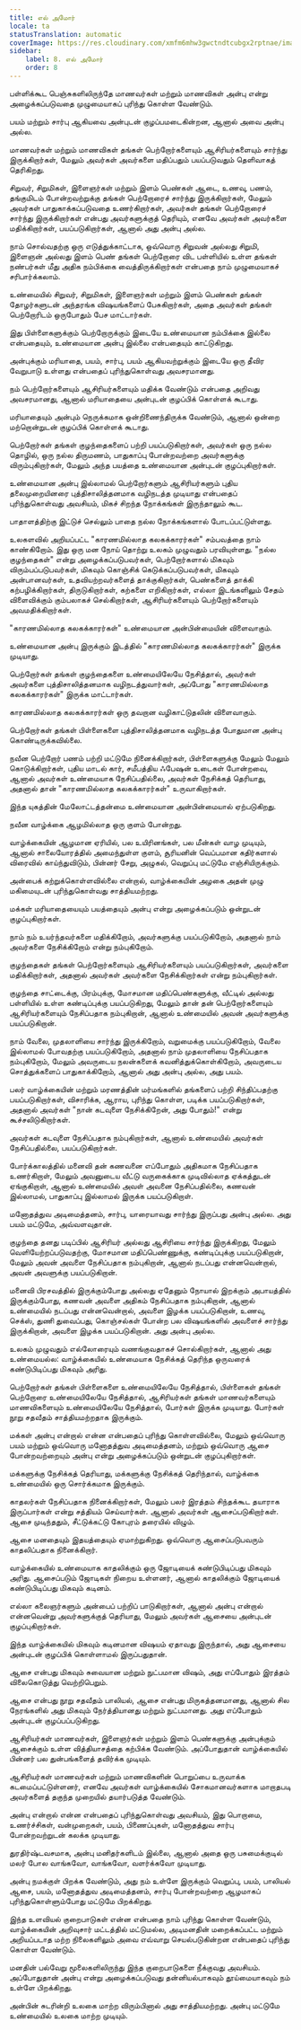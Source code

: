 ```yaml
---
title: எல் அமோர்
locale: ta
statusTranslation: automatic
coverImage: https://res.cloudinary.com/xmfm6mhw3gwctndtcubgx2rptnae/image/upload/v1740337243/small_cover_educacion_fundamental_a051170f1c.webp
sidebar:
    label: 8. எல் அமோர்
    order: 8
---
```

பள்ளிக்கூட பெஞ்சுகளிலிருந்தே மாணவர்கள் மற்றும் மாணவிகள் அன்பு என்று அழைக்கப்படுவதை முழுமையாகப் புரிந்து கொள்ள வேண்டும்.

பயம் மற்றும் சார்பு ஆகியவை அன்புடன் குழப்பமடைகின்றன, ஆனால் அவை அன்பு அல்ல.

மாணவர்கள் மற்றும் மாணவிகள் தங்கள் பெற்றோர்களையும் ஆசிரியர்களையும் சார்ந்து இருக்கிறார்கள், மேலும் அவர்கள் அவர்களை மதிப்பதும் பயப்படுவதும் தெளிவாகத் தெரிகிறது.

சிறுவர், சிறுமிகள், இளைஞர்கள் மற்றும் இளம் பெண்கள் ஆடை, உணவு, பணம், தங்குமிடம் போன்றவற்றுக்கு தங்கள் பெற்றோரைச் சார்ந்து இருக்கிறார்கள், மேலும் அவர்கள் பாதுகாக்கப்படுவதை உணர்கிறார்கள், அவர்கள் தங்கள் பெற்றோரைச் சார்ந்து இருக்கிறார்கள் என்பது அவர்களுக்குத் தெரியும், எனவே அவர்கள் அவர்களை மதிக்கிறார்கள், பயப்படுகிறார்கள், ஆனால் அது அன்பு அல்ல.

நாம் சொல்வதற்கு ஒரு எடுத்துக்காட்டாக, ஒவ்வொரு சிறுவன் அல்லது சிறுமி, இளைஞன் அல்லது இளம் பெண் தங்கள் பெற்றோரை விட பள்ளியில் உள்ள தங்கள் நண்பர்கள் மீது அதிக நம்பிக்கை வைத்திருக்கிறார்கள் என்பதை நாம் முழுமையாகச் சரிபார்க்கலாம்.

உண்மையில் சிறுவர், சிறுமிகள், இளைஞர்கள் மற்றும் இளம் பெண்கள் தங்கள் தோழர்களுடன் அந்தரங்க விஷயங்களைப் பேசுகிறார்கள், அதை அவர்கள் தங்கள் பெற்றோரிடம் ஒருபோதும் பேச மாட்டார்கள்.

இது பிள்ளைகளுக்கும் பெற்றோருக்கும் இடையே உண்மையான நம்பிக்கை இல்லை என்பதையும், உண்மையான அன்பு இல்லை என்பதையும் காட்டுகிறது.

அன்புக்கும் மரியாதை, பயம், சார்பு, பயம் ஆகியவற்றுக்கும் இடையே ஒரு தீவிர வேறுபாடு உள்ளது என்பதைப் புரிந்துகொள்வது அவசரமானது.

நம் பெற்றோர்களையும் ஆசிரியர்களையும் மதிக்க வேண்டும் என்பதை அறிவது அவசரமானது, ஆனால் மரியாதையை அன்புடன் குழப்பிக் கொள்ளக் கூடாது.

மரியாதையும் அன்பும் நெருக்கமாக ஒன்றிணைந்திருக்க வேண்டும், ஆனால் ஒன்றை மற்றொன்றுடன் குழப்பிக் கொள்ளக் கூடாது.

பெற்றோர்கள் தங்கள் குழந்தைகளைப் பற்றி பயப்படுகிறார்கள், அவர்கள் ஒரு நல்ல தொழில், ஒரு நல்ல திருமணம், பாதுகாப்பு போன்றவற்றை அவர்களுக்கு விரும்புகிறார்கள், மேலும் அந்த பயத்தை உண்மையான அன்புடன் குழப்புகிறார்கள்.

உண்மையான அன்பு இல்லாமல் பெற்றோர்களும் ஆசிரியர்களும் புதிய தலைமுறையினரை புத்திசாலித்தனமாக வழிநடத்த முடியாது என்பதைப் புரிந்துகொள்வது அவசியம், மிகச் சிறந்த நோக்கங்கள் இருந்தாலும் கூட.

பாதாளத்திற்கு இட்டுச் செல்லும் பாதை நல்ல நோக்கங்களால் போடப்பட்டுள்ளது.

உலகளவில் அறியப்பட்ட "காரணமில்லாத கலகக்காரர்கள்" சம்பவத்தை நாம் காண்கிறோம். இது ஒரு மன நோய் தொற்று உலகம் முழுவதும் பரவியுள்ளது. "நல்ல குழந்தைகள்" என்று அழைக்கப்படுபவர்கள், பெற்றோர்களால் மிகவும் விரும்பப்படுபவர்கள், மிகவும் கொஞ்சிக் கெடுக்கப்படுபவர்கள், மிகவும் அன்பானவர்கள், உதவியற்றவர்களைத் தாக்குகிறார்கள், பெண்களைத் தாக்கி கற்பழிக்கிறார்கள், திருடுகிறார்கள், கற்களை எறிகிறார்கள், எல்லா இடங்களிலும் சேதம் விளைவிக்கும் கும்பலாகச் செல்கிறார்கள், ஆசிரியர்களையும் பெற்றோர்களையும் அவமதிக்கிறார்கள்.

"காரணமில்லாத கலகக்காரர்கள்" உண்மையான அன்பின்மையின் விளைவாகும்.

உண்மையான அன்பு இருக்கும் இடத்தில் "காரணமில்லாத கலகக்காரர்கள்" இருக்க முடியாது.

பெற்றோர்கள் தங்கள் குழந்தைகளை உண்மையிலேயே நேசித்தால், அவர்கள் அவர்களை புத்திசாலித்தனமாக வழிநடத்துவார்கள், அப்போது "காரணமில்லாத கலகக்காரர்கள்" இருக்க மாட்டார்கள்.

காரணமில்லாத கலகக்காரர்கள் ஒரு தவறான வழிகாட்டுதலின் விளைவாகும்.

பெற்றோர்கள் தங்கள் பிள்ளைகளை புத்திசாலித்தனமாக வழிநடத்த போதுமான அன்பு கொண்டிருக்கவில்லை.

நவீன பெற்றோர் பணம் பற்றி மட்டுமே நினைக்கிறார்கள், பிள்ளைகளுக்கு மேலும் மேலும் கொடுக்கிறார்கள், புதிய மாடல் கார், சமீபத்திய ஃபேஷன் உடைகள் போன்றவை, ஆனால் அவர்கள் உண்மையாக நேசிப்பதில்லை, அவர்கள் நேசிக்கத் தெரியாது, அதனால் தான் "காரணமில்லாத கலகக்காரர்கள்" உருவாகிறார்கள்.

இந்த யுகத்தின் மேலோட்டத்தன்மை உண்மையான அன்பின்மையால் ஏற்படுகிறது.

நவீன வாழ்க்கை ஆழமில்லாத ஒரு குளம் போன்றது.

வாழ்க்கையின் ஆழமான ஏரியில், பல உயிரினங்கள், பல மீன்கள் வாழ முடியும், ஆனால் சாலையோரத்தில் அமைந்துள்ள குளம், சூரியனின் வெப்பமான கதிர்களால் விரைவில் காய்ந்துவிடும், பின்னர் சேறு, அழுகல், வெறுப்பு மட்டுமே எஞ்சியிருக்கும்.

அன்பைக் கற்றுக்கொள்ளவில்லை என்றால், வாழ்க்கையின் அழகை அதன் முழு மகிமையுடன் புரிந்துகொள்வது சாத்தியமற்றது.

மக்கள் மரியாதையையும் பயத்தையும் அன்பு என்று அழைக்கப்படும் ஒன்றுடன் குழப்புகிறார்கள்.

நாம் நம் உயர்ந்தவர்களை மதிக்கிறோம், அவர்களுக்கு பயப்படுகிறோம், அதனால் நாம் அவர்களை நேசிக்கிறோம் என்று நம்புகிறோம்.

குழந்தைகள் தங்கள் பெற்றோர்களையும் ஆசிரியர்களையும் பயப்படுகிறார்கள், அவர்களை மதிக்கிறார்கள், அதனால் அவர்கள் அவர்களை நேசிக்கிறார்கள் என்று நம்புகிறார்கள்.

குழந்தை சாட்டைக்கு, பிரம்புக்கு, மோசமான மதிப்பெண்களுக்கு, வீட்டில் அல்லது பள்ளியில் உள்ள கண்டிப்புக்கு பயப்படுகிறது, மேலும் தான் தன் பெற்றோர்களையும் ஆசிரியர்களையும் நேசிப்பதாக நம்புகிறான், ஆனால் உண்மையில் அவன் அவர்களுக்கு பயப்படுகிறான்.

நாம் வேலை, முதலாளியை சார்ந்து இருக்கிறோம், வறுமைக்கு பயப்படுகிறோம், வேலை இல்லாமல் போவதற்கு பயப்படுகிறோம், அதனால் நாம் முதலாளியை நேசிப்பதாக நம்புகிறோம், மேலும் அவருடைய நலன்களைக் கவனித்துக்கொள்கிறோம், அவருடைய சொத்துக்களைப் பாதுகாக்கிறோம், ஆனால் அது அன்பு அல்ல, அது பயம்.

பலர் வாழ்க்கையின் மற்றும் மரணத்தின் மர்மங்களில் தங்களைப் பற்றி சிந்திப்பதற்கு பயப்படுகிறார்கள், விசாரிக்க, ஆராய, புரிந்து கொள்ள, படிக்க பயப்படுகிறார்கள், அதனால் அவர்கள் "நான் கடவுளை நேசிக்கிறேன், அது போதும்!" என்று கூச்சலிடுகிறார்கள்.

அவர்கள் கடவுளை நேசிப்பதாக நம்புகிறார்கள், ஆனால் உண்மையில் அவர்கள் நேசிப்பதில்லை, பயப்படுகிறார்கள்.

போர்க்காலத்தில் மனைவி தன் கணவனை எப்போதும் அதிகமாக நேசிப்பதாக உணர்கிறாள், மேலும் அவனுடைய வீட்டு வருகைக்காக முடிவில்லாத ஏக்கத்துடன் ஏங்குகிறாள், ஆனால் உண்மையில் அவள் அவனை நேசிப்பதில்லை, கணவன் இல்லாமல், பாதுகாப்பு இல்லாமல் இருக்க பயப்படுகிறாள்.

மனோதத்துவ அடிமைத்தனம், சார்பு, யாரையாவது சார்ந்து இருப்பது அன்பு அல்ல. அது பயம் மட்டுமே, அவ்வளவுதான்.

குழந்தை தனது படிப்பில் ஆசிரியர் அல்லது ஆசிரியை சார்ந்து இருக்கிறது, மேலும் வெளியேற்றப்படுவதற்கு, மோசமான மதிப்பெண்ணுக்கு, கண்டிப்புக்கு பயப்படுகிறான், மேலும் அவன் அவளை நேசிப்பதாக நம்புகிறான், ஆனால் நடப்பது என்னவென்றால், அவன் அவளுக்கு பயப்படுகிறான்.

மனைவி பிரசவத்தில் இருக்கும்போது அல்லது ஏதேனும் நோயால் இறக்கும் அபாயத்தில் இருக்கும்போது, கணவன் அவளை அதிகம் நேசிப்பதாக நம்புகிறான், ஆனால் உண்மையில் நடப்பது என்னவென்றால், அவளை இழக்க பயப்படுகிறான், உணவு, செக்ஸ், துணி துவைப்பது, கொஞ்சல்கள் போன்ற பல விஷயங்களில் அவளைச் சார்ந்து இருக்கிறான், அவளை இழக்க பயப்படுகிறான். அது அன்பு அல்ல.

உலகம் முழுவதும் எல்லோரையும் வணங்குவதாகச் சொல்கிறார்கள், ஆனால் அது உண்மையல்ல: வாழ்க்கையில் உண்மையாக நேசிக்கத் தெரிந்த ஒருவரைக் கண்டுபிடிப்பது மிகவும் அரிது.

பெற்றோர்கள் தங்கள் பிள்ளைகளை உண்மையிலேயே நேசித்தால், பிள்ளைகள் தங்கள் பெற்றோரை உண்மையிலேயே நேசித்தால், ஆசிரியர்கள் தங்கள் மாணவர்களையும் மாணவிகளையும் உண்மையிலேயே நேசித்தால், போர்கள் இருக்க முடியாது. போர்கள் நூறு சதவீதம் சாத்தியமற்றதாக இருக்கும்.

மக்கள் அன்பு என்றால் என்ன என்பதைப் புரிந்து கொள்ளவில்லை, மேலும் ஒவ்வொரு பயம் மற்றும் ஒவ்வொரு மனோதத்துவ அடிமைத்தனம், மற்றும் ஒவ்வொரு ஆசை போன்றவற்றையும் அன்பு என்று அழைக்கப்படும் ஒன்றுடன் குழப்புகிறார்கள்.

மக்களுக்கு நேசிக்கத் தெரியாது, மக்களுக்கு நேசிக்கத் தெரிந்தால், வாழ்க்கை உண்மையில் ஒரு சொர்க்கமாக இருக்கும்.

காதலர்கள் நேசிப்பதாக நினைக்கிறார்கள், மேலும் பலர் இரத்தம் சிந்தக்கூட தயாராக இருப்பார்கள் என்று சத்தியம் செய்வார்கள். ஆனால் அவர்கள் ஆசைப்படுகிறார்கள். ஆசை முடிந்ததும், சீட்டுக்கட்டு கோபுரம் தரையில் விழும்.

ஆசை மனதையும் இதயத்தையும் ஏமாற்றுகிறது. ஒவ்வொரு ஆசைப்படுபவரும் காதலிப்பதாக நினைக்கிறார்.

வாழ்க்கையில் உண்மையாக காதலிக்கும் ஒரு ஜோடியைக் கண்டுபிடிப்பது மிகவும் அரிது. ஆசைப்படும் ஜோடிகள் நிறைய உள்ளனர், ஆனால் காதலிக்கும் ஜோடியைக் கண்டுபிடிப்பது மிகவும் கடினம்.

எல்லா கலைஞர்களும் அன்பைப் பற்றிப் பாடுகிறார்கள், ஆனால் அன்பு என்றால் என்னவென்று அவர்களுக்குத் தெரியாது, மேலும் அவர்கள் ஆசையை அன்புடன் குழப்புகிறார்கள்.

இந்த வாழ்க்கையில் மிகவும் கடினமான விஷயம் ஏதாவது இருந்தால், அது ஆசையை அன்புடன் குழப்பிக் கொள்ளாமல் இருப்பதுதான்.

ஆசை என்பது மிகவும் சுவையான மற்றும் நுட்பமான விஷம், அது எப்போதும் இரத்தம் விலைகொடுத்து வெற்றிபெறும்.

ஆசை என்பது நூறு சதவீதம் பாலியல், ஆசை என்பது மிருகத்தனமானது, ஆனால் சில நேரங்களில் அது மிகவும் நேர்த்தியானது மற்றும் நுட்பமானது. அது எப்போதும் அன்புடன் குழப்பப்படுகிறது.

ஆசிரியர்கள் மாணவர்கள், இளைஞர்கள் மற்றும் இளம் பெண்களுக்கு அன்புக்கும் ஆசைக்கும் உள்ள வித்தியாசத்தை கற்பிக்க வேண்டும். அப்போதுதான் வாழ்க்கையில் பின்னர் பல துன்பங்களைத் தவிர்க்க முடியும்.

ஆசிரியர்கள் மாணவர்கள் மற்றும் மாணவிகளின் பொறுப்பை உருவாக்க கடமைப்பட்டுள்ளனர், எனவே அவர்கள் வாழ்க்கையில் சோகமானவர்களாக மாறாதபடி அவர்களைத் தகுந்த முறையில் தயார்படுத்த வேண்டும்.

அன்பு என்றால் என்ன என்பதைப் புரிந்துகொள்வது அவசியம், இது பொறாமை, உணர்ச்சிகள், வன்முறைகள், பயம், பிணைப்புகள், மனோதத்துவ சார்பு போன்றவற்றுடன் கலக்க முடியாது.

துரதிர்ஷ்டவசமாக, அன்பு மனிதர்களிடம் இல்லை, ஆனால் அதை ஒரு பசுமைக்குடில் மலர் போல வாங்கவோ, வாங்கவோ, வளர்க்கவோ முடியாது.

அன்பு நமக்குள் பிறக்க வேண்டும், அது நம் உள்ளே இருக்கும் வெறுப்பு, பயம், பாலியல் ஆசை, பயம், மனோதத்துவ அடிமைத்தனம், சார்பு போன்றவற்றை ஆழமாகப் புரிந்துகொள்ளும்போது மட்டுமே பிறக்கிறது.

இந்த உளவியல் குறைபாடுகள் என்ன என்பதை நாம் புரிந்து கொள்ள வேண்டும், வாழ்க்கையின் அறிவுசார் மட்டத்தில் மட்டுமல்ல, அடிமனதின் மறைக்கப்பட்ட மற்றும் அறியப்படாத மற்ற நிலைகளிலும் அவை எவ்வாறு செயல்படுகின்றன என்பதைப் புரிந்து கொள்ள வேண்டும்.

மனதின் பல்வேறு மூலைகளிலிருந்து இந்த குறைபாடுகளை நீக்குவது அவசியம். அப்போதுதான் அன்பு என்று அழைக்கப்படுவது தன்னியல்பாகவும் தூய்மையாகவும் நம் உள்ளே பிறக்கிறது.

அன்பின் சுடரின்றி உலகை மாற்ற விரும்பினால் அது சாத்தியமற்றது. அன்பு மட்டுமே உண்மையில் உலகை மாற்ற முடியும்.
